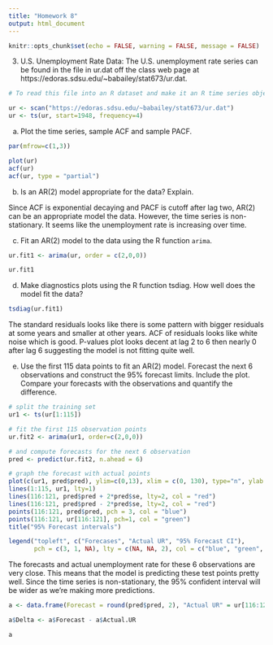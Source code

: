 ```yaml
---
title: "Homework 8"
output: html_document
---
```


```r
knitr::opts_chunk$set(echo = FALSE, warning = FALSE, message = FALSE)
```


3) U.S. Unemployment Rate Data: The U.S. unemployment rate series can be found in the file in ur.dat off the class web page at https://edoras.sdsu.edu/~babailey/stat673/ur.dat. 

```r

# To read this file into an R dataset and make it an R time series object use the R commands:

ur <- scan("https://edoras.sdsu.edu/~babailey/stat673/ur.dat")
ur <- ts(ur, start=1948, frequency=4)

```


(a) Plot the time series, sample ACF and sample PACF.

```r

par(mfrow=c(1,3))

plot(ur)
acf(ur)
acf(ur, type = "partial")

```

(b) Is an AR(2) model appropriate for the data? Explain. 

Since ACF is exponential decaying and PACF is cutoff after lag two, AR(2) can be an appropriate model the data. However, the time series is non-stationary. It seems like the unemployment rate is increasing over time.   


(c) Fit an AR(2) model to the data using the R function `arima`.

```r

ur.fit1 <- arima(ur, order = c(2,0,0)) 

ur.fit1

```


(d) Make diagnostics plots using the R function tsdiag. How well does the model fit the data?

```r

tsdiag(ur.fit1)

```

The standard residuals looks like there is some pattern with bigger residuals at some years and smaller at other years. ACF of residuals looks like white noise which is good. P-values plot looks decent at lag 2 to 6 then nearly 0 after lag 6 suggesting the model is not fitting quite well. 

(e) Use the first 115 data points to fit an AR(2) model. Forecast the next 6 observations and construct the 95% forecast limits. Include the plot. Compare your forecasts with the observations and quantify the difference.

```r

# split the training set 
ur1 <- ts(ur[1:115])

# fit the first 115 observation points 
ur.fit2 <- arima(ur1, order=c(2,0,0))

# and compute forecasts for the next 6 observation 
pred <- predict(ur.fit2, n.ahead = 6)

# graph the forecast with actual points 
plot(c(ur1, pred$pred), ylim=c(0,13), xlim = c(0, 130), type="n", ylab = "U.S. Unemployment Rate")
lines(1:115, ur1, lty=1)
lines(116:121, pred$pred + 2*pred$se, lty=2, col = "red")
lines(116:121, pred$pred - 2*pred$se, lty=2, col = "red")
points(116:121, pred$pred, pch = 3, col = "blue")
points(116:121, ur[116:121], pch=1, col = "green") 
title("95% Forecast intervals")

legend("topleft", c("Forecases", "Actual UR", "95% Forecast CI"), 
       pch = c(3, 1, NA), lty = c(NA, NA, 2), col = c("blue", "green", "red"))

```

The forecasts and actual unemployment rate for these 6 observations are very close. This means that the model is predicting these test points pretty well. Since the time series is non-stationary, the 95% confident interval will be wider as we're making more predictions.  


```r

a <- data.frame(Forecast = round(pred$pred, 2), "Actual UR" = ur[116:121])

a$Delta <- a$Forecast - a$Actual.UR

a

```


